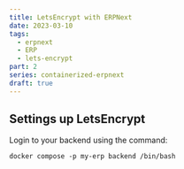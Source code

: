```yaml
---
title: LetsEncrypt with ERPNext
date: 2023-03-10
tags:
  - erpnext
  - ERP
  - lets-encrypt
part: 2
series: containerized-erpnext
draft: true
---
```


## Settings up LetsEncrypt

Login to your backend using the command:

```
docker compose -p my-erp backend /bin/bash
```
